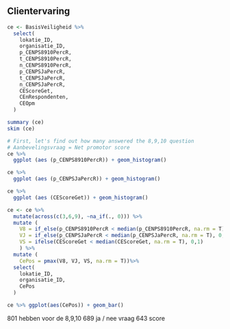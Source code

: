 ## Clientervaring 
```r
ce <- BasisVeiligheid %>% 
  select(
    lokatie_ID,
    organisatie_ID,
    p_CENPS8910PercR,
    t_CENPS8910PercR,
    n_CENPS8910PercR,
    p_CENPSJaPercR,
    t_CENPSJaPercR,
    n_CENPSJaPercR,
    CEScoreGet,
    CEnRespondenten,
    CEOpm
  )

summary (ce)
skim (ce)

# First, let's find out how many answered the 8,9,10 question
# Aanbevelingsvraag = Net promotor score
ce %>% 
  ggplot (aes (p_CENPS8910PercR)) + geom_histogram()

ce %>% 
  ggplot (aes (p_CENPSJaPercR)) + geom_histogram()

ce %>% 
  ggplot (aes (CEScoreGet)) + geom_histogram()

ce <- ce %>%
  mutate(across(c(3,6,9), ~na_if(., 0))) %>% 
  mutate (
    V8 = if_else(p_CENPS8910PercR < median(p_CENPS8910PercR, na.rm = T), 0,1),
    VJ = if_else(p_CENPSJaPercR < median(p_CENPSJaPercR, na.rm = T), 0,1),
    VS = ifelse(CEScoreGet < median(CEScoreGet, na.rm = T), 0,1)
    ) %>% 
  mutate (
    CePos = pmax(V8, VJ, VS, na.rm = T))%>% 
  select(
    lokatie_ID,
    organisatie_ID,
    CePos
  )

ce %>% ggplot(aes(CePos)) + geom_bar()
```

801 hebben voor de 8,9,10
689 ja / nee vraag
643 score
